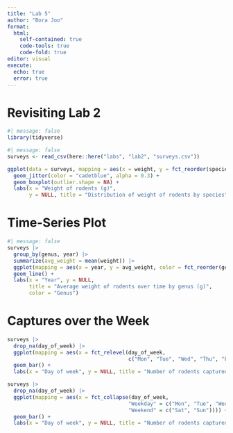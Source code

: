 ```yaml
---
title: "Lab 5"
author: "Bora Joo"
format: 
  html:
    self-contained: true
    code-tools: true
    code-fold: true
editor: visual
execute:
  echo: true
  error: true
---
```


# Revisiting Lab 2

```r
#| message: false
library(tidyverse)
```

```r
#| message: false
surveys <- read_csv(here::here("labs", "lab2", "surveys.csv"))
```

```r
ggplot(data = surveys, mapping = aes(x = weight, y = fct_reorder(species, weight))) +
  geom_jitter(color = "cadetblue", alpha = 0.3) +
  geom_boxplot(outlier.shape = NA) +
  labs(x = "Weight of rodents (g)",
       y = NULL, title = "Distribution of weight of rodents by species")
```

# **Time-Series Plot**

```r
#| message: false
surveys |>
  group_by(genus, year) |>
  summarize(avg_weight = mean(weight)) |>
  ggplot(mapping = aes(x = year, y = avg_weight, color = fct_reorder(genus, avg_weight))) +
  geom_line() +
  labs(x = "Year", y = NULL, 
       title = "Average weight of rodents over time by genus (g)", 
       color = "Genus")
```

# Captures over the Week

```r
surveys |>
  drop_na(day_of_week) |>
  ggplot(mapping = aes(x = fct_relevel(day_of_week, 
                                       c("Mon", "Tue", "Wed", "Thu", "Fri", "Sat", "Sun")))) +
  geom_bar() +
  labs(x = "Day of week", y = NULL, title = "Number of rodents captured")
```

```r
surveys |>
  drop_na(day_of_week) |>
  ggplot(mapping = aes(x = fct_collapse(day_of_week, 
                                       "Weekday" = c("Mon", "Tue", "Wed", "Thu", "Fri"),
                                       "Weekend" = c("Sat", "Sun")))) +
  geom_bar() +
  labs(x = "Day of week", y = NULL, title = "Number of rodents captured")
```
